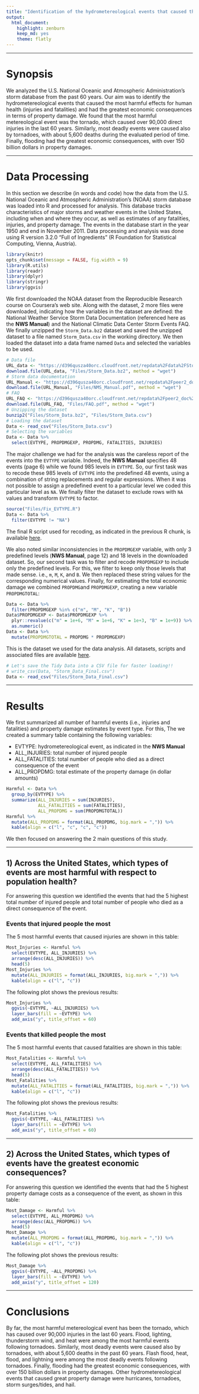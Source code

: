 ```yaml
---
title: "Identification of the hydrometereological events that caused the most harmful effects and had the greatest economic consequences"
output: 
  html_document: 
    highlight: zenburn
    keep_md: yes
    theme: flatly
---
```


***

# Synopsis
We analyzed the U.S. National Oceanic and Atmospheric Administration's storm database from the past 60 years. Our aim was to identify the hydrometereological events that caused the most harmful effects for human health (injuries and fatalities) and had the greatest economic consequences in terms of property damage. We found that the most harmful metereological event was the tornado, which caused over 90,000 direct injuries in the last 60 years. Similarly, most deadly events were caused also by tornadoes, with about 5,600 deaths during the evaluated period of time. Finally, flooding had the greatest economic consequences, with over 150 billion dollars in property damages.

***

# Data Processing
In this section we describe (in words and code) how the data from the U.S. National Oceanic and Atmospheric Administration's (NOAA) storm database was loaded into R and processed for analysis. This database tracks characteristics of major storms and weather events in the United States, including when and where they occur, as well as estimates of any fatalities, injuries, and property damage. The events in the database start in the year 1950 and end in November 2011. Data processing and analysis was done using R version 3.2.0 "Full of Ingredients" (R Foundation for Statistical Computing, Vienna, Austria).

```r
library(knitr)
opts_chunk$set(message = FALSE, fig.width = 9)
library(R.utils)
library(readr)
library(dplyr)
library(stringr)
library(ggvis)
```

We first downloaded the NOAA dataset from the Reproducible Research course on Coursera's web site. Along with the dataset, 2 more files were downloaded, indicating how the variables in the dataset are defined: the National Weather Service Storm Data Documentation (referenced here as the __NWS Manual__) and the National Climatic Data Center Storm Events FAQ. We finally unzipped the `Storm_Data.bz2` dataset and saved the unzipped dataset to a file named `Storm_Data.csv` in the working directory. We then loaded the dataset into a data frame named `Data` and selected the variables to be used.

```r
# Data file
URL_data <- "https://d396qusza40orc.cloudfront.net/repdata%2Fdata%2FStormData.csv.bz2"
download.file(URL_data, "Files/Storm_Data.bz2", method = "wget")
# Storm data documentation
URL_Manual <- "https://d396qusza40orc.cloudfront.net/repdata%2Fpeer2_doc%2Fpd01016005curr.pdf"
download.file(URL_Manual, "Files/NMS_Manual.pdf", method = "wget")
# FAQ
URL_FAQ <- "https://d396qusza40orc.cloudfront.net/repdata%2Fpeer2_doc%2FNCDC%20Storm%20Events-FAQ%20Page.pdf"
download.file(URL_FAQ, "Files/FAQ.pdf", method = "wget")
# Unzipping the dataset
bunzip2("Files/Storm_Data.bz2", "Files/Storm_Data.csv")
# Loading the dataset
Data <- read_csv("Files/Storm_Data.csv")
# Selecting the variables
Data <- Data %>%
  select(EVTYPE, PROPDMGEXP, PROPDMG, FATALITIES, INJURIES)
```

The major challenge we had for the analysis was the careless report of the events into the `EVTYPE` variable. Indeed, the __NWS Manual__ specifies 48 events (page 6) while we found 985 levels in `EVTYPE`. So, our first task was to recode these 985 levels of `EVTYPE` into the predefined 48 events, using a combination of string replacements and regular expressions. When it was not possible to assign a predefined event to a particular level we coded this particular level as `NA`. We finally filter the dataset to exclude rows with `NA` values and transform `EVTYPE` to factor.

```r
source("Files/Fix_EVTYPE.R")
Data <- Data %>%
  filter(EVTYPE != "NA")
```

The final R script used for recoding, as indicated in the previous R chunk, is available [here]().

We also noted similar inconsistencies in the `PROPDMGEXP` variable, with only 3 predefined levels (__NWS Manual__, page 12) and 18 levels in the downloaded dataset. So, our second task was to filter and recode `PROPDMGEXP` to include only the predefined levels. For this, we filter to keep only those levels that made sense. i.e., `m`, `M`, `K`, and `B`. We then replaced these string values for the corresponding numerical values. Finally, for estimating the total economic damage we combined `PROPDMG`and `PROPDMGEXP`, creating a new variable `PROPDMGTOTAL`:

```r
Data <- Data %>%
  filter(PROPDMGEXP %in% c("m", "M", "K", "B"))
Data$PROPDMGEXP <- Data$PROPDMGEXP %>%
  plyr::revalue(c("m" = 1e+6, "M" = 1e+6, "K" = 1e+3, "B" = 1e+9)) %>%
  as.numeric()
Data <- Data %>%
  mutate(PROPDMGTOTAL = PROPDMG * PROPDMGEXP)
```

This is the dataset we used for the data analysis. All datasets, scripts and associated files are available [here]().

```r
# Let's save the Tidy Data into a CSV file for faster loading!! 
# write_csv(Data, "Storm_Data_Final.csv")
Data <- read_csv("Files/Storm_Data_Final.csv")
```

***

# Results
We first summarized all number of harmful events (i.e., injuries and fatalities) and property damage estimates by event type. For this, The we created a summary table containing the following variables:

* EVTYPE: hydrometereological event, as indicated in the __NWS Manual__
* ALL_INJURIES: total number of injured people
* ALL_FATALITIES: total number of people who died as a direct consequence of the event
* ALL_PROPDMG: total estimate of the property damage (in dollar amounts)

```r
Harmful <- Data %>%
  group_by(EVTYPE) %>%
  summarize(ALL_INJURIES = sum(INJURIES),
            ALL_FATALITIES = sum(FATALITIES),
            ALL_PROPDMG = sum(PROPDMGTOTAL))
Harmful %>%
  mutate(ALL_PROPDMG = format(ALL_PROPDMG, big.mark = ",")) %>%
  kable(align = c("l", "c", "c", "c"))
```

We then focused on answering the 2 main questions of this study.

***

## 1) Across the United States, which types of events are most harmful with respect to population health?
For answering this question we identified the events that had the 5 highest total number of injured people and total number of people who died as a direct consequence of the event.

### Events that injured people the most
The 5 most harmful events that caused injuries are shown in this table:

```r
Most_Injuries <- Harmful %>%
  select(EVTYPE, ALL_INJURIES) %>%
  arrange(desc(ALL_INJURIES)) %>%
  head(5)
Most_Injuries %>%
  mutate(ALL_INJURIES = format(ALL_INJURIES, big.mark = ",")) %>%
  kable(align = c("l", "c"))
```

The following plot shows the previous results:

```r
Most_Injuries %>%
  ggvis(~EVTYPE, ~ALL_INJURIES) %>%
  layer_bars(fill = ~EVTYPE) %>%
  add_axis("y", title_offset = 60)
```

### Events that killed people the most
The 5 most harmful events that caused fatalities are shown in this table:

```r
Most_Fatalities <- Harmful %>%
  select(EVTYPE, ALL_FATALITIES) %>%
  arrange(desc(ALL_FATALITIES)) %>%
  head(5)
Most_Fatalities %>%
  mutate(ALL_FATALITIES = format(ALL_FATALITIES, big.mark = ",")) %>%
  kable(align = c("l", "c"))
```

The following plot shows the previous results:

```r
Most_Fatalities %>%
  ggvis(~EVTYPE, ~ALL_FATALITIES) %>%
  layer_bars(fill = ~EVTYPE) %>%
  add_axis("y", title_offset = 60)
```

***

## 2) Across the United States, which types of events have the greatest economic consequences?
For answering this question we identified the events that had the 5 highest property damage costs as a consequence of the event, as shown in this table:

```r
Most_Damage <- Harmful %>%
  select(EVTYPE, ALL_PROPDMG) %>%
  arrange(desc(ALL_PROPDMG)) %>%
  head(5)
Most_Damage %>%
  mutate(ALL_PROPDMG = format(ALL_PROPDMG, big.mark = ",")) %>%
  kable(align = c("l", "c"))
```

The following plot shows the previous results:

```r
Most_Damage %>%
  ggvis(~EVTYPE, ~ALL_PROPDMG) %>%
  layer_bars(fill = ~EVTYPE) %>%
  add_axis("y", title_offset = 120)
```

***

# Conclusions
By far, the most harmful metereological event has been the tornado, which has caused over 90,000 injuries in the last 60 years. Flood, lighting, thunderstorm wind, and heat were among the most harmful events following tornadoes. Similarly, most deadly events were caused also by tornadoes, with about 5,600 deaths in the past 60 years. Flash flood, heat, flood, and lightning were among the most deadly events following tornadoes. Finally, flooding had the greatest economic consequences, with over 150 billion dollars in property damages. Other hydrometereological events that caused great property damage were hurricanes, tornadoes, storm surges/tides, and hail.